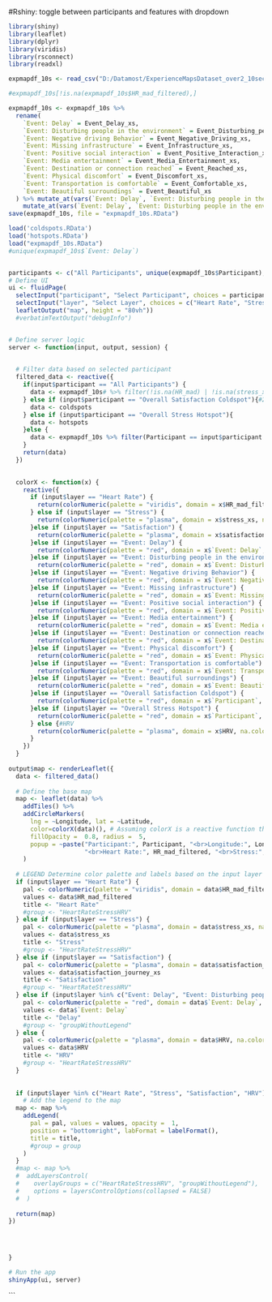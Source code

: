 #Rshiny: toggle between participants and features with dropdown

```{r}
library(shiny)
library(leaflet)
library(dplyr)
library(viridis)
library(rsconnect)
library(readxl)

expmapdf_10s <- read_csv("D:/Datamost/ExperienceMapsDataset_over2_10sec.csv", guess_max = 100000)

#expmapdf_10s[!is.na(expmapdf_10s$HR_mad_filtered),]

expmapdf_10s <- expmapdf_10s %>%
  rename(
    `Event: Delay` = Event_Delay_xs,
    `Event: Disturbing people in the environment` = Event_Disturbing_people_xs,
    `Event: Negative driving Behavior` = Event_Negative_Driving_xs,
    `Event: Missing infrastructure` = Event_Infrastructure_xs,
    `Event: Positive social interaction` = Event_Positive_Interaction_xs,
    `Event: Media entertainment` = Event_Media_Entertainment_xs,
    `Event: Destination or connection reached` = Event_Reached_xs,
    `Event: Physical discomfort` = Event_Discomfort_xs,
    `Event: Transportation is comfortable` = Event_Comfortable_xs,
    `Event: Beautiful surroundings` = Event_Beautiful_xs
  ) %>% mutate_at(vars(`Event: Delay`, `Event: Disturbing people in the environment`, `Event: Negative driving Behavior`, `Event: Missing infrastructure`, `Event: Positive social interaction`, `Event: Media entertainment`, `Event: Destination or connection reached`, `Event: Physical discomfort`, `Event: Transportation is comfortable`, `Event: Beautiful surroundings`), na_if,  0) %>%
    mutate_at(vars(`Event: Delay`, `Event: Disturbing people in the environment`, `Event: Negative driving Behavior`, `Event: Missing infrastructure`, `Event: Positive social interaction`, `Event: Media entertainment`, `Event: Destination or connection reached`, `Event: Physical discomfort`, `Event: Transportation is comfortable`, `Event: Beautiful surroundings`), as.logical)
save(expmapdf_10s, file = "expmapdf_10s.RData")

load('coldspots.RData')
load('hotspots.RData')
load("expmapdf_10s.RData")
#unique(expmapdf_10s$`Event: Delay`)


participants <- c("All Participants", unique(expmapdf_10s$Participant),  "Overall Satisfaction Coldspot", "Overall Stress Hotspot")
# Define UI
ui <- fluidPage(
  selectInput("participant", "Select Participant", choices = participants),
  selectInput("layer", "Select Layer", choices = c("Heart Rate", "Stress", "HRV", "Satisfaction", "Event: Delay", "Event: Disturbing people in the environment", "Event: Negative driving Behavior", "Event: Missing infrastructure", "Event: Positive social interaction", "Event: Media entertainment", "Event: Destination or connection reached", "Event: Physical discomfort", "Event: Transportation is comfortable", "Event: Beautiful surroundings", "Overall Satisfaction Coldspot", "Overall Stress Hotspot")),
  leafletOutput("map", height = "80vh"))
  #verbatimTextOutput("debugInfo")


# Define server logic
server <- function(input, output, session) {
  

  # Filter data based on selected participant
  filtered_data <- reactive({
    if(input$participant == "All Participants") {
      data <- expmapdf_10s# %>% filter(!is.na(HR_mad) | !is.na(stress_xs) | !is.na(HRV) | !is.na(satisfaction_journey_xs))#muss hier wirklich jede variable rein?
    } else if (input$participant == "Overall Satisfaction Coldspot"){#28.2.dazu
      data <- coldspots
    } else if (input$participant == "Overall Stress Hotspot"){
      data <- hotspots
    }else {
      data <- expmapdf_10s %>% filter(Participant == input$participant )#& (!is.na(HR_mad) | !is.na(stress_xs) | !is.na(HRV) | !is.na(satisfaction_journey_xs)))
    }
    return(data)
  })

  
  colorX <- function(x) {
    reactive({
      if (input$layer == "Heart Rate") {
        return(colorNumeric(palette = "viridis", domain = x$HR_mad_filtered, na.color = "transparent")(x$HR_mad_filtered))
      } else if (input$layer == "Stress") {
        return(colorNumeric(palette = "plasma", domain = x$stress_xs, na.color = "transparent")(x$stress_xs))
      }else if (input$layer == "Satisfaction") {
        return(colorNumeric(palette = "plasma", domain = x$satisfaction_journey_xs, na.color = "transparent")(x$satisfaction_journey_xs))
      }else if (input$layer == "Event: Delay") {
        return(colorNumeric(palette = "red", domain = x$`Event: Delay`, na.color = "transparent")(x$`Event: Delay`))
      }else if (input$layer == "Event: Disturbing people in the environment") {
        return(colorNumeric(palette = "red", domain = x$`Event: Disturbing people in the environment`, na.color = "transparent")(x$`Event: Disturbing people in the environment`))
      }else if (input$layer == "Event: Negative driving Behavior") {
        return(colorNumeric(palette = "red", domain = x$`Event: Negative driving Behavior`, na.color = "transparent")(x$`Event: Negative driving Behavior`))
      }else if (input$layer == "Event: Missing infrastructure") {
        return(colorNumeric(palette = "red", domain = x$`Event: Missing infrastructure`, na.color = "transparent")(x$`Event: Missing infrastructure`))
      }else if (input$layer == "Event: Positive social interaction") {
        return(colorNumeric(palette = "red", domain = x$`Event: Positive social interaction`, na.color = "transparent")(x$`Event: Positive social interaction`))
      }else if (input$layer == "Event: Media entertainment") {
        return(colorNumeric(palette = "red", domain = x$`Event: Media entertainment`, na.color = "transparent")(x$`Event: Media entertainment`))
      }else if (input$layer == "Event: Destination or connection reached") {
        return(colorNumeric(palette = "red", domain = x$`Event: Destination or connection reached`, na.color = "transparent")(x$`Event: Destination or connection reached`))
      }else if (input$layer == "Event: Physical discomfort") {
        return(colorNumeric(palette = "red", domain = x$`Event: Physical discomfort`, na.color = "transparent")(x$`Event: Physical discomfort`))
      }else if (input$layer == "Event: Transportation is comfortable") {
        return(colorNumeric(palette = "red", domain = x$`Event: Transportation is comfortable`, na.color = "transparent")(x$`Event: Transportation is comfortable`))
      }else if (input$layer == "Event: Beautiful surroundings") {
        return(colorNumeric(palette = "red", domain = x$`Event: Beautiful surroundings`, na.color = "transparent")(x$`Event: Beautiful surroundings`))
      }else if (input$layer == "Overall Satisfaction Coldspot") {
        return(colorNumeric(palette = "red", domain = x$`Participant`, na.color = "transparent")(x$`Participant`))#28.2.dazu
      }else if (input$layer == "Overall Stress Hotspot") {
        return(colorNumeric(palette = "red", domain = x$`Participant`, na.color = "transparent")(x$`Participant`))#28.2.dazu
      } else {#HRV
        return(colorNumeric(palette = "plasma", domain = x$HRV, na.color = "transparent")(x$HRV))
      }
    })
  }
  
output$map <- renderLeaflet({
  data <- filtered_data()
   
  # Define the base map
  map <- leaflet(data) %>%
    addTiles() %>%
    addCircleMarkers(
      lng = ~Longitude, lat = ~Latitude,
      color=colorX(data)(), # Assuming colorX is a reactive function that returns a color palette
      fillOpacity =  0.8, radius =  5,
      popup = ~paste("Participant:", Participant, "<br>Longitude:", Longitude, "<br>Latitude:", Latitude,
                     "<br>Heart Rate:", HR_mad_filtered, "<br>Stress:", stress_xs, "<br>HRV:", HRV, "<br>Satisfaction:", satisfaction_journey_xs, "<br>Openly reported emotion:", emotion_open_xs)
    )
   
  # LEGEND Determine color palette and labels based on the input layer
  if (input$layer == "Heart Rate") {
    pal <- colorNumeric(palette = "viridis", domain = data$HR_mad_filtered, na.color = "transparent")
    values <- data$HR_mad_filtered
    title <- "Heart Rate"
    #group <- "HeartRateStressHRV"
  } else if (input$layer == "Stress") {
    pal <- colorNumeric(palette = "plasma", domain = data$stress_xs, na.color = "transparent")
    values <- data$stress_xs
    title <- "Stress"
    #group <- "HeartRateStressHRV"
  } else if (input$layer == "Satisfaction") {
    pal <- colorNumeric(palette = "plasma", domain = data$satisfaction_journey_xs, na.color = "transparent")
    values <- data$satisfaction_journey_xs
    title <- "Satisfaction"
    #group <- "HeartRateStressHRV"
  } else if (input$layer %in% c("Event: Delay", "Event: Disturbing people in the environment", "Event: Negative driving Behavior", "Event: Missing infrastructure", "Event: Positive social interaction", "Event: Media entertainment", "Event: Destination or connection reached", "Event: Physical discomfort", "Event: Transportation is comfortable", "Event: Beautiful surroundings")){
    pal <- colorNumeric(palette = "red", domain = data$`Event: Delay`, na.color = "transparent")
    values <- data$`Event: Delay`
    title <- "Delay"
    #group <- "groupWithoutLegend"
  } else {
    pal <- colorNumeric(palette = "plasma", domain = data$HRV, na.color = "transparent")
    values <- data$HRV
    title <- "HRV"
    #group <- "HeartRateStressHRV"
  }
   
  
  if (input$layer %in% c("Heart Rate", "Stress", "Satisfaction", "HRV")){
    # Add the legend to the map
  map <- map %>%
    addLegend(
      pal = pal, values = values, opacity =  1,
      position = "bottomright", labFormat = labelFormat(),
      title = title,
      #group = group
    ) 
  }
  #map <- map %>%
  #  addLayersControl(
  #    overlayGroups = c("HeartRateStressHRV", "groupWithoutLegend"),  # Control the visibility of both groups
  #    options = layersControlOptions(collapsed = FALSE)
  #  )
   
  return(map)
})



  
}

# Run the app
shinyApp(ui, server)
```

```